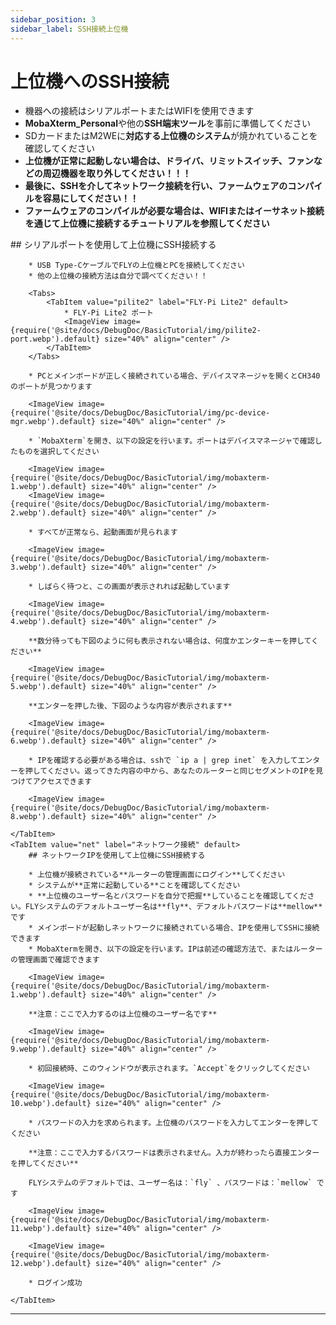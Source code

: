 ```yaml
---
sidebar_position: 3
sidebar_label: SSH接続上位機
---
```






# 上位機へのSSH接続


* 機器への接続はシリアルポートまたはWIFIを使用できます
* **MobaXterm_Personal**や他の**SSH端末ツール**を事前に準備してください
* SDカードまたはM2WEに**対応する上位機のシステム**が焼かれていることを確認してください
* **上位機が正常に起動しない場合は、ドライバ、リミットスイッチ、ファンなどの周辺機器を取り外してください！！！**
* **最後に、SSHを介してネットワーク接続を行い、ファームウェアのコンパイルを容易にしてください！！**
* **ファームウェアのコンパイルが必要な場合は、WIFIまたはイーサネット接続を通じて上位機に接続するチュートリアルを参照してください**

<Tabs>
    <TabItem value="serial" label="シリアルポート接続" default>
        ## シリアルポートを使用して上位機にSSH接続する

        * USB Type-CケーブルでFLYの上位機とPCを接続してください
        * 他の上位機の接続方法は自分で調べてください！！

        <Tabs>
            <TabItem value="pilite2" label="FLY-Pi Lite2" default>
                * FLY-Pi Lite2 ポート
                <ImageView image={require('@site/docs/DebugDoc/BasicTutorial/img/pilite2-port.webp').default} size="40%" align="center" />
            </TabItem>
        </Tabs>

        * PCとメインボードが正しく接続されている場合、デバイスマネージャを開くとCH340のポートが見つかります

        <ImageView image={require('@site/docs/DebugDoc/BasicTutorial/img/pc-device-mgr.webp').default} size="40%" align="center" />

        * `MobaXterm`を開き、以下の設定を行います。ポートはデバイスマネージャで確認したものを選択してください

        <ImageView image={require('@site/docs/DebugDoc/BasicTutorial/img/mobaxterm-1.webp').default} size="40%" align="center" />
        <ImageView image={require('@site/docs/DebugDoc/BasicTutorial/img/mobaxterm-2.webp').default} size="40%" align="center" />

        * すべてが正常なら、起動画面が見られます

        <ImageView image={require('@site/docs/DebugDoc/BasicTutorial/img/mobaxterm-3.webp').default} size="40%" align="center" />

        * しばらく待つと、この画面が表示されれば起動しています

        <ImageView image={require('@site/docs/DebugDoc/BasicTutorial/img/mobaxterm-4.webp').default} size="40%" align="center" />

        **数分待っても下図のように何も表示されない場合は、何度かエンターキーを押してください**

        <ImageView image={require('@site/docs/DebugDoc/BasicTutorial/img/mobaxterm-5.webp').default} size="40%" align="center" />

        **エンターを押した後、下図のような内容が表示されます**

        <ImageView image={require('@site/docs/DebugDoc/BasicTutorial/img/mobaxterm-6.webp').default} size="40%" align="center" />

        * IPを確認する必要がある場合は、sshで `ip a | grep inet` を入力してエンターを押してください。返ってきた内容の中から、あなたのルーターと同じセグメントのIPを見つけてアクセスできます

        <ImageView image={require('@site/docs/DebugDoc/BasicTutorial/img/mobaxterm-8.webp').default} size="40%" align="center" />

    </TabItem>
    <TabItem value="net" label="ネットワーク接続" default>
        ## ネットワークIPを使用して上位機にSSH接続する

        * 上位機が接続されている**ルーターの管理画面にログイン**してください
        * システムが**正常に起動している**ことを確認してください
        * **上位機のユーザー名とパスワードを自分で把握**していることを確認してください。FLYシステムのデフォルトユーザー名は**fly**、デフォルトパスワードは**mellow**です
        * メインボードが起動しネットワークに接続されている場合、IPを使用してSSHに接続できます
        * MobaXtermを開き、以下の設定を行います。IPは前述の確認方法で、またはルーターの管理画面で確認できます

        <ImageView image={require('@site/docs/DebugDoc/BasicTutorial/img/mobaxterm-1.webp').default} size="40%" align="center" />

        **注意：ここで入力するのは上位機のユーザー名です**

        <ImageView image={require('@site/docs/DebugDoc/BasicTutorial/img/mobaxterm-9.webp').default} size="40%" align="center" />

        * 初回接続時、このウィンドウが表示されます。`Accept`をクリックしてください

        <ImageView image={require('@site/docs/DebugDoc/BasicTutorial/img/mobaxterm-10.webp').default} size="40%" align="center" />

        * パスワードの入力を求められます。上位機のパスワードを入力してエンターを押してください

        **注意：ここで入力するパスワードは表示されません。入力が終わったら直接エンターを押してください**

        FLYシステムのデフォルトでは、ユーザー名は：`fly` 、パスワードは：`mellow` です

        <ImageView image={require('@site/docs/DebugDoc/BasicTutorial/img/mobaxterm-11.webp').default} size="40%" align="center" />

        <ImageView image={require('@site/docs/DebugDoc/BasicTutorial/img/mobaxterm-12.webp').default} size="40%" align="center" />

        * ログイン成功

    </TabItem>
</Tabs>

----